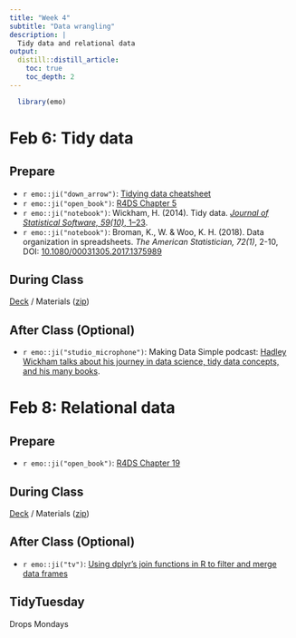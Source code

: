 ```yaml
---
title: "Week 4"
subtitle: "Data wrangling"
description: |
  Tidy data and relational data
output:
  distill::distill_article:
    toc: true
    toc_depth: 2
---
```


```r
  library(emo)
```

# Feb 6: Tidy data

## Prepare

* `r emo::ji("down_arrow")`: [Tidying data cheatsheet](https://raw.githubusercontent.com/rstudio/cheatsheets/main/tidyr.pdf)
* `r emo::ji("open_book")`: [R4DS Chapter 5](https://r4ds.hadley.nz/data-tidy)
* `r emo::ji("notebook")`: Wickham, H. (2014). Tidy data. [*Journal of Statistical Software, 59(10)*, 1–23](https://doi.org/10.18637/jss.v059.i10).
* `r emo::ji("notebook")`: Broman, K., W. & Woo, K. H. (2018). Data organization in spreadsheets. *The American Statistician, 72(1)*, 2-10, DOI: [10.1080/00031305.2017.1375989](https://doi.org/10.1080/00031305.2017.1375989)
  
## During Class

[Deck](https://ericpgreen.github.io/glhlth562/materials/wrangling3_4/wrangling3.html) / Materials ([zip](https://www.dropbox.com/s/i66t7f4fqzhnk0s/wrangling3_4.zip?dl=1))

## After Class (Optional)

* `r emo::ji("studio_microphone")`: Making Data Simple podcast: [Hadley Wickham talks about his journey in data science, tidy data concepts, and his many books](https://podcasts.apple.com/fi/podcast/hadley-wickham-talks-about-his-journey-in-data-science/id605818735?i=1000485015810).

# Feb 8: Relational data

## Prepare

* `r emo::ji("open_book")`: [R4DS Chapter 19](https://r4ds.hadley.nz/joins)

## During Class

[Deck](https://ericpgreen.github.io/glhlth562/materials/wrangling3_4/wrangling4.html) / Materials ([zip](https://www.dropbox.com/s/i66t7f4fqzhnk0s/wrangling3_4.zip?dl=1))

## After Class (Optional)

* `r emo::ji("tv")`: [Using dplyr's join functions in R to filter and merge data frames](https://www.youtube.com/watch?v=jAl0fRqxK3s)

## TidyTuesday

Drops Mondays
